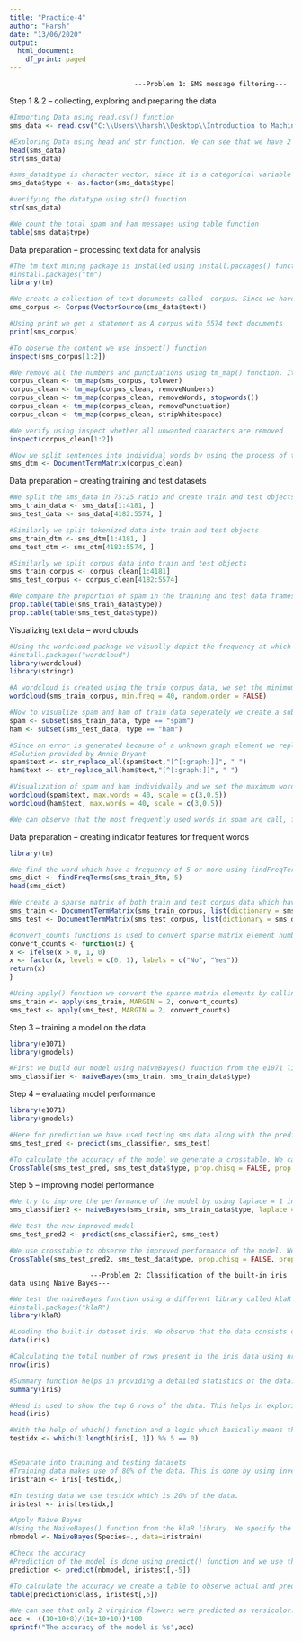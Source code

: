 ```yaml
---
title: "Practice-4"
author: "Harsh"
date: "13/06/2020"
output:
  html_document:
    df_print: paged
---
```


                                   ---Problem 1: SMS message filtering---

Step 1 & 2 – collecting, exploring and preparing the data

```r
#Importing Data using read.csv() function
sms_data <- read.csv("C:\\Users\\harsh\\Desktop\\Introduction to Machine learning and Data Mining\\Practice 4\\da5030.spammsgdataset.csv", header = TRUE, stringsAsFactors = FALSE)

#Exploring Data using head and str function. We can see that we have 2 features with 5574 number of total messages
head(sms_data)
str(sms_data)

```


```r

#sms_data$type is character vector, since it is a categorical variable we convert it to factors with 2 levels
sms_data$type <- as.factor(sms_data$type)

#verifying the datatype using str() function
str(sms_data)

#We count the total spam and ham messages using table function
table(sms_data$type)

```

Data preparation – processing text data for analysis

```r
#The tm text mining package is installed using install.packages() function
#install.packages("tm")
library(tm)

#We create a collection of text documents called  corpus. Since we have used vector data we use VectorSource() function
sms_corpus <- Corpus(VectorSource(sms_data$text))

#Using print we get a statement as A corpus with 5574 text documents
print(sms_corpus)

#To observe the content we use inspect() function
inspect(sms_corpus[1:2])

#We remove all the numbers and punctuations using tm_map() function. It is used to transform data.
corpus_clean <- tm_map(sms_corpus, tolower)
corpus_clean <- tm_map(corpus_clean, removeNumbers)
corpus_clean <- tm_map(corpus_clean, removeWords, stopwords())
corpus_clean <- tm_map(corpus_clean, removePunctuation)
corpus_clean <- tm_map(corpus_clean, stripWhitespace)

#We verify using inspect whether all unwanted characters are removed
inspect(corpus_clean[1:2])

#Now we split sentences into individual words by using the process of tokenization. This is done by using DocumentTermMatrix()
sms_dtm <- DocumentTermMatrix(corpus_clean)

```

Data preparation – creating training and test datasets

```r

#We split the sms_data in 75:25 ratio and create train and test objects
sms_train_data <- sms_data[1:4181, ]
sms_test_data <- sms_data[4182:5574, ]

#Similarly we split tokenized data into train and test objects
sms_train_dtm <- sms_dtm[1:4181, ]
sms_test_dtm <- sms_dtm[4182:5574, ]

#Similarly we split corpus data into train and test objects
sms_train_corpus <- corpus_clean[1:4181]
sms_test_corpus <- corpus_clean[4182:5574]

#We compare the proportion of spam in the training and test data frames 
prop.table(table(sms_train_data$type))
prop.table(table(sms_test_data$type))

```

Visualizing text data – word clouds

```r
#Using the wordcloud package we visually depict the frequency at which words appear in text data.
#install.packages("wordcloud")
library(wordcloud)
library(stringr)

#A wordcloud is created using the train corpus data, we set the minimum word frequency as 40.
wordcloud(sms_train_corpus, min.freq = 40, random.order = FALSE)

#Now to visualize spam and ham of train data seperately we create a subset of them individually
spam <- subset(sms_train_data, type == "spam")
ham <- subset(sms_test_data, type == "ham")

#Since an error is generated because of a unknown graph element we replace that using str_replace function from the stringr library. 
#Solution provided by Annie Bryant
spam$text <- str_replace_all(spam$text,"[^[:graph:]]", " ")
ham$text <- str_replace_all(ham$text,"[^[:graph:]]", " ") 

#Visualization of spam and ham individually and we set the maximum words as 40 most common words
wordcloud(spam$text, max.words = 40, scale = c(3,0.5))
wordcloud(ham$text, max.words = 40, scale = c(3,0.5))

#We can observe that the most frequently used words in spam are call, free, stop, prize.

```

Data preparation – creating indicator features for frequent words

```r

library(tm)

#We find the word which have a frequency of 5 or more using findFreqTerms() function from tm library and observe it using head()
sms_dict <- findFreqTerms(sms_train_dtm, 5)
head(sms_dict)

#We create a sparse matrix of both train and test corpus data which have frequent words
sms_train <- DocumentTermMatrix(sms_train_corpus, list(dictionary = sms_dict))
sms_test <- DocumentTermMatrix(sms_test_corpus, list(dictionary = sms_dict))

#convert_counts functions is used to convert sparse matrix element numbers to a factor with Yes and No as 2 levels
convert_counts <- function(x) {
x <- ifelse(x > 0, 1, 0)
x <- factor(x, levels = c(0, 1), labels = c("No", "Yes"))
return(x)
}

#Using apply() function we convert the sparse matrix elements by calling the convert_counts() function
sms_train <- apply(sms_train, MARGIN = 2, convert_counts)
sms_test <- apply(sms_test, MARGIN = 2, convert_counts)

```

Step 3 – training a model on the data

```r

library(e1071)
library(gmodels)

#First we build our model using naiveBayes() function from the e1071 library. We use the training data to train our model
sms_classifier <- naiveBayes(sms_train, sms_train_data$type)

```

Step 4 – evaluating model performance

```r

library(e1071)
library(gmodels)

#Here for prediction we have used testing sms data along with the predict() function to evaluate the performance of the model
sms_test_pred <- predict(sms_classifier, sms_test)

#To calculate the accuracy of the model we generate a crosstable. We can observe that 6 of the ham messages were predicted as spam and 28 spam messages were considered as ham. Considering the size of the data the error is pretty less.
CrossTable(sms_test_pred, sms_test_data$type, prop.chisq = FALSE, prop.t = FALSE, dnn = c('predicted', 'actual'))
```


Step 5 – improving model performance

```r

#We try to improve the performance of the model by using laplace = 1 in the naiveBayes() function. It helps in removing the words that appeared in zero spam or ham messages.
sms_classifier2 <- naiveBayes(sms_train, sms_train_data$type, laplace = 1)

#We test the new improved model
sms_test_pred2 <- predict(sms_classifier2, sms_test)

#We use crosstable to observe the improved performance of the model. We can observe that number of ham messages predicted as spam have reduced and spam as ham have increased.
CrossTable(sms_test_pred2, sms_test_data$type, prop.chisq = FALSE, prop.t = FALSE, prop.r = FALSE, dnn = c('predicted', 'actual'))

```

                        ---Problem 2: Classification of the built-in iris data using Naive Bayes---


```r

#We test the naiveBayes function using a different library called klaR package
#install.packages("klaR")
library(klaR)

#Loading the built-in dataset iris. We observe that the data consists of 5 features namely Sepal.Length, Sepal.Width, Petal.Length, Petal.Width and Species.
data(iris)

#Calculating the total number of rows present in the iris data using nrow() function
nrow(iris)

#Summary function helps in providing a detailed statistics of the data. It shows the mean,median,min,max and quartiles of the data ,also if there are any missing values they are printed in the summary itself. 
summary(iris)

#Head is used to show the top 6 rows of the data. This helps in exploring the data.
head(iris)

#With the help of which() function and a logic which basically means that every fifth row is stored in the testidx object this sums up as 20% of the whole data.
testidx <- which(1:length(iris[, 1]) %% 5 == 0)


#Separate into training and testing datasets
#Training data makes use of 80% of the data. This is done by using inverse of the testidx.
iristrain <- iris[-testidx,]

#In testing data we use testidx which is 20% of the data.
iristest <- iris[testidx,]

#Apply Naive Bayes
#Using the NaiveBayes() function from the klaR library. We specify the target variable i.e species and all other independent variables for classification as Species~.
nbmodel <- NaiveBayes(Species~., data=iristrain)

#Check the accuracy
#Prediction of the model is done using predict() function and we use the testing data without the last column
prediction <- predict(nbmodel, iristest[,-5])

#To calculate the accuracy we create a table to observe actual and predicted values
table(prediction$class, iristest[,5])

#We can see that only 2 virginica flowers were predicted as versicolor. We get the accuracy as 93.33%
acc <- ((10+10+8)/(10+10+10))*100
sprintf("The accuracy of the model is %s",acc)

```




